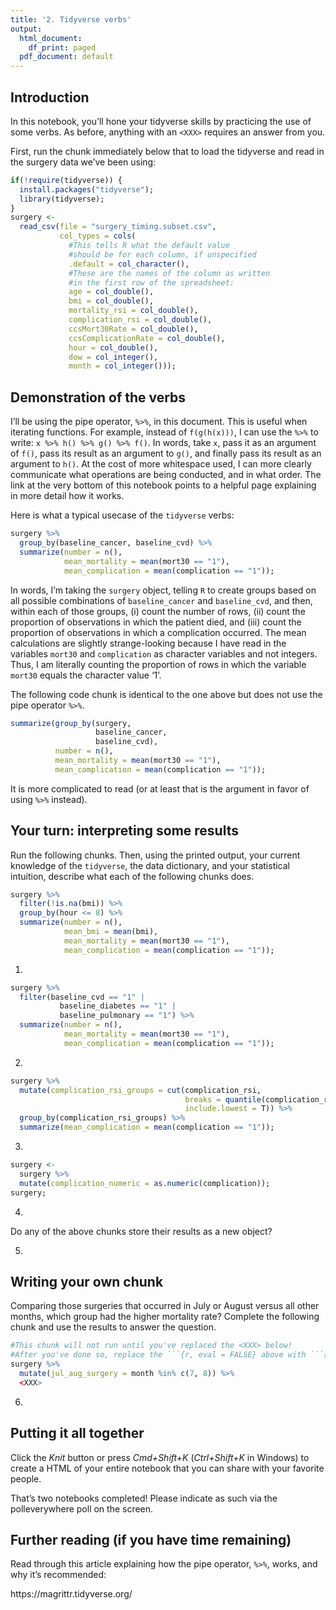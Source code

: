 ```yaml
---
title: '2. Tidyverse verbs'
output:
  html_document:
    df_print: paged
  pdf_document: default
---
```


## Introduction 

In this notebook, you'll hone your tidyverse skills by practicing the use of
some verbs. As before, anything with an `<XXX>` requires an answer from you. 

First, run the chunk immediately below that to load the tidyverse and read in 
the surgery data we've been using:

```r
if(!require(tidyverse)) {
  install.packages("tidyverse");
  library(tidyverse);
}
surgery <- 
  read_csv(file = "surgery_timing.subset.csv", 
           col_types = cols(
             #This tells R what the default value 
             #should be for each column, if unspecified
             .default = col_character(),
             #These are the names of the column as written 
             #in the first row of the spreadsheet:
             age = col_double(), 
             bmi = col_double(), 
             mortality_rsi = col_double(), 
             complication_rsi = col_double(), 
             ccsMort30Rate = col_double(), 
             ccsComplicationRate = col_double(), 
             hour = col_double(), 
             dow = col_integer(),
             month = col_integer()));
```

## Demonstration of the verbs

I'll be using the pipe operator, `%>%`, in this document. This is useful when 
iterating functions. For example, instead of `f(g(h(x)))`, I can use the `%>%`
to write: `x %>% h() %>% g() %>% f()`. In words, take `x`, pass it as an 
argument of `f()`, pass its result as an argument to `g()`, and finally pass its
result as an argument to `h()`. At the cost of more whitespace used, I 
can more clearly communicate what operations are being conducted, and in what
order. The link at the very bottom of this notebook points to a helpful page 
explaining in more detail how it works.

Here is what a typical usecase of the `tidyverse` verbs:

```r
surgery %>% 
  group_by(baseline_cancer, baseline_cvd) %>%
  summarize(number = n(),
            mean_mortality = mean(mort30 == "1"),
            mean_complication = mean(complication == "1"));
```

In words, I'm taking the `surgery` object, telling `R` to create groups based on
all possible combinations of `baseline_cancer` and `baseline_cvd`, and then, 
within each of those groups, (i) count the number of rows, (ii) count the 
proportion of observations in which the patient died, and (iii) count the 
proportion of observations in which a complication occurred. The mean 
calculations are slightly strange-looking because I have read in the variables
`mort30` and `complication` as character variables and not integers. Thus, I 
am literally counting the proportion of rows in which the variable `mort30` 
equals the character value '1'. 

The following code chunk is identical to the one above but does not use the 
pipe operator `%>%`. 

```r
summarize(group_by(surgery, 
                   baseline_cancer, 
                   baseline_cvd), 
          number = n(),
          mean_mortality = mean(mort30 == "1"),
          mean_complication = mean(complication == "1"));
```

It is more complicated to read (or at least that is the argument in favor of 
using `%>%` instead).

## Your turn: interpreting some results

Run the following chunks. Then, using the printed output, your current knowledge
of the `tidyverse`, the data dictionary, and your statistical intuition, 
describe what each of the following chunks does.  

```r
surgery %>%
  filter(!is.na(bmi)) %>%
  group_by(hour <= 8) %>%
  summarize(number = n(),
            mean_bmi = mean(bmi),
            mean_mortality = mean(mort30 == "1"),
            mean_complication = mean(complication == "1"));
```

1. <XXX>


```r
surgery %>%
  filter(baseline_cvd == "1" | 
           baseline_diabetes == "1" |
           baseline_pulmonary == "1") %>%
  summarize(number = n(),
            mean_mortality = mean(mort30 == "1"),
            mean_complication = mean(complication == "1"));
```

2. <XXX>


```r
surgery %>%
  mutate(complication_rsi_groups = cut(complication_rsi, 
                                       breaks = quantile(complication_rsi), 
                                       include.lowest = T)) %>%
  group_by(complication_rsi_groups) %>%
  summarize(mean_complication = mean(complication == "1"));
```

3. <XXX>

```r
surgery <- 
  surgery %>%
  mutate(complication_numeric = as.numeric(complication)); 
surgery;
```

4. <XXX>

Do any of the above chunks store their results as a new object?

5. <XXX>

## Writing your own chunk

Comparing those surgeries that occurred in July or August versus all other 
months, which group had the higher mortality rate? Complete the following chunk
and use the results to answer the question. 

```r
#This chunk will not run until you've replaced the <XXX> below!
#After you've done so, replace the ```{r, eval = FALSE} above with ```{r}
surgery %>%
  mutate(jul_aug_surgery = month %in% c(7, 8)) %>%
  <XXX>
```

6. <XXX>


## Putting it all together

Click the *Knit* button or press *Cmd+Shift+K* (*Ctrl+Shift+K* in Windows)
to create a HTML of your entire notebook that you can share with your favorite 
people.

That's two notebooks completed! Please indicate as such via the polleverywhere
poll on the screen. 

## Further reading (if you have time remaining)

Read through this article explaining how the pipe operator, `%>%`, works,
and why it's recommended:

https://magrittr.tidyverse.org/
